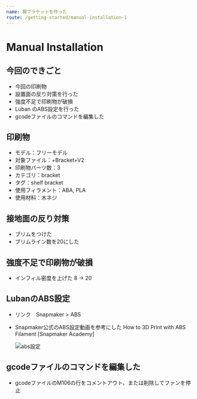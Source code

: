 ```yaml
---
name: 棚ブラケットを作った
route: /getting-started/manual-installation-1
---
```

# Manual Installation


## 今回のできごと

* 今回の印刷物
* 設置面の反り対策を行った
* 強度不足で印刷物が破損
* Luban のABS設定を行った
* gcodeファイルのコマンドを編集した

## 印刷物

* モデル：フリーモデル
* 対象ファイル：+Bracket+V2
* 印刷物パーツ数：3
* カテゴリ：bracket
* タグ：shelf bracket
* 使用フィラメント：ABA, PLA
* 使用材料：木ネジ

## 接地面の反り対策

* ブリムをつけた
* ブリムライン数を20にした

## 強度不足で印刷物が破損

* インフィル密度を上げた 8 -> 20

## LubanのABS設定

* リンク　Snapmaker > ABS
* Snapmaker公式のABS設定動画を参考にした How to 3D Print with ABS Filament \[Snapmaker Academy]

  ![abs設定](/img/has-heated-bed.png "ABS設定")

## gcodeファイルのコマンドを編集した

* gcodeファイルのM106の行をコメントアウト、または削除してファンを停止